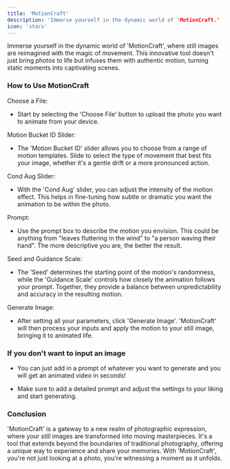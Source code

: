 ```yaml
---
title: 'MotionCraft'
description: 'Immerse yourself in the dynamic world of 'MotionCraft.'
icon: 'stars'
---
```


Immerse yourself in the dynamic world of 'MotionCraft', where still images are reimagined with the magic of movement. This innovative tool doesn't just bring photos to life but infuses them with authentic motion, turning static moments into captivating scenes.

### **How to Use MotionCraft**

Choose a File:

*   Start by selecting the 'Choose File' button to upload the photo you want to animate from your device.
    

Motion Bucket ID Slider:

*   The 'Motion Bucket ID' slider allows you to choose from a range of motion templates. Slide to select the type of movement that best fits your image, whether it's a gentle drift or a more pronounced action.
    

Cond Aug Slider:

*   With the 'Cond Aug' slider, you can adjust the intensity of the motion effect. This helps in fine-tuning how subtle or dramatic you want the animation to be within the photo.
    

Prompt:

*   Use the prompt box to describe the motion you envision. This could be anything from "leaves fluttering in the wind" to "a person waving their hand". The more descriptive you are, the better the result.
    

Seed and Guidance Scale:

*   The 'Seed' determines the starting point of the motion's randomness, while the 'Guidance Scale' controls how closely the animation follows your prompt. Together, they provide a balance between unpredictability and accuracy in the resulting motion.
    

Generate Image:

*   After setting all your parameters, click 'Generate Image'. 'MotionCraft' will then process your inputs and apply the motion to your still image, bringing it to animated life.
    

### **If you don't want to input an image**

*   You can just add in a prompt of whatever you want to generate and you will get an animated video in seconds!
    
*   Make sure to add a detailed prompt and adjust the settings to your liking and start generating.
    

### **Conclusion**

'MotionCraft' is a gateway to a new realm of photographic expression, where your still images are transformed into moving masterpieces. It's a tool that extends beyond the boundaries of traditional photography, offering a unique way to experience and share your memories. With 'MotionCraft', you're not just looking at a photo, you're witnessing a moment as it unfolds.